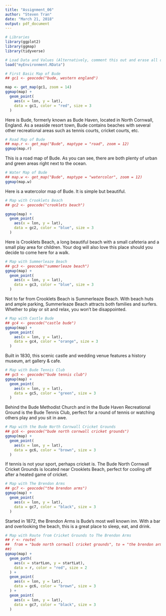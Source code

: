 ```yaml
---
title: "Assignment_06"
author: "Steven Tran"
date: "March 21, 2018"
output: pdf_document
---
```

```R
# Libraries
library(ggplot2)
library(ggmap)
library(tidyverse)

# Load Data and Values (Alternatively, comment this out and erase all double hashtags. May encounter OVER_QUERY_LIMIT Error)
load("myEnvironment.RData")

# First Basic Map of Bude
## gc1 <- geocode("bude, western england")

map <- get_map(gc1, zoom = 14)
ggmap(map) +
  geom_point(
    aes(x = lon, y = lat),
    data = gc1, color = "red", size = 3
  )
```

Here is Bude, formerly known as Bude Haven, located in North Cornwall, England. As a seaside resort town, Bude contains beaches with several other recreational areas such as tennis courts, cricket courts, etc. 

```R
# Road Map of Bude
## map.r <- get_map("Bude", maptype = "road", zoom = 12)
ggmap(map.r)
```

This is a road map of Bude. As you can see, there are both plenty of urban and green areas right next to the ocean. 

```R
# Water Map of Bude
## map.w <- get_map("Bude", maptype = "watercolor", zoom = 12)
ggmap(map.w)
```

Here is a watercolor map of Bude. It is simple but beautiful.   

```R
# Map with Crooklets Beach
## gc2 <- geocode("crooklets beach")

ggmap(map) +
  geom_point(
    aes(x = lon, y = lat),
    data = gc2, color = "blue", size = 3
  )
```

Here is Crooklets Beach, a long beautiful beach with a small cafeteria and a small play area for children. Your dog will also love this place should you decide to come here for a walk. 

```R
# Map with Summerleaze Beach
## gc3 <- geocode("summerleaze beach")
ggmap(map) +
  geom_point(
    aes(x = lon, y = lat),
    data = gc3, color = "blue", size = 3
  )
```

Not to far from Crooklets Beach is Summerleaze Beach. With beach huts and ample parking, Summerleaze Beach attracts both families and surfers. Whether to play or sit and relax, you won't be disappointed. 

```R
# Map with Castle Bude
## gc4 <- geocode("castle bude")
ggmap(map) +
  geom_point(
    aes(x = lon, y = lat),
    data = gc4, color = "orange", size = 3
  )
```

Built in 1830, this scenic castle and wedding venue features a history museum, art gallery & cafe.

```R
# Map with Bude Tennis Club
## gc5 <- geocode("bude tennis club")
ggmap(map) +
  geom_point(
    aes(x = lon, y = lat),
    data = gc5, color = "green", size = 3
  )
```

Behind the Bude Methodist Church and in the Bude Haven Recreational Ground is the Bude Tennis Club, perfect for a round of tennis or watching others play and you sit in awe. 

```R
# Map with the Bude North Cornwall Cricket Grounds
## gc6 <- geocode("bude north cornwall cricket grounds")
ggmap(map) +
  geom_point(
    aes(x = lon, y = lat),
    data = gc6, color = "brown", size = 3
  )
```

If tennis is not your sport, perhaps cricket is. The Bude North Cornwall Cricket Grounds is located near Crooklets Beach, perfect for cooling off after a heated game of cricket. 

```R
# Map with The Brendon Arms
## gc7 <- geocode("the brendon arms")
ggmap(map) +
  geom_point(
    aes(x = lon, y = lat),
    data = gc7, color = "black", size = 3
  )
```

Started in 1872, the Brendon Arms is Bude's most well known inn. With a bar and overlooking the beach, this is a great place to sleep, eat, and drink.  

```R
# Map with Route from Cricket Grounds to The Brendon Arms
## r <- route(
##  from = "bude north cornwall cricket grounds", to = "the brendon arms", mode = "walking", ##structure = "legs", output = "simple"
##)
ggmap(map) +
  geom_path(
    aes(x = startLon, y = startLat),
    data = r, color = "red", size = 2
  ) +
  geom_point(
    aes(x = lon, y = lat),
    data = gc6, color = "brown", size = 3
  ) +
  geom_point(
    aes(x = lon, y = lat),
    data = gc7, color = "black", size = 3
  )
```


